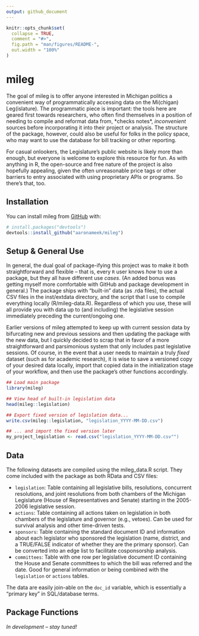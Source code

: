 ```yaml
---
output: github_document
---
```


<!-- README.md is generated from README.Rmd. Please edit that file -->

```r
knitr::opts_chunk$set(
  collapse = TRUE,
  comment = "#>",
  fig.path = "man/figures/README-",
  out.width = "100%"
)
```

# mileg

<!-- badges: start -->
<!-- badges: end -->

The goal of mileg is to offer anyone interested in Michigan politics a convenient way of programmatically accessing data on the Mi(chigan) Leg(islature). The programmatic piece is important: the tools here are geared first towards researchers, who often find themselves in a position of needing to compile and reformat data from, \*checks notes\*, *inconvenient* sources before incorporating it into their project or analysis. The structure of the package, however, could also be useful for folks in the policy space, who may want to use the database for bill tracking or other reporting.

For casual onlookers, the Legislature's public website is likely more than enough, but everyone is welcome to explore this resource for fun. As with anything in R, the open-source and free nature of the project is also hopefully appealing, given the often unreasonable price tags or other barriers to entry associated with using proprietary APIs or programs. So there's that, too.

## Installation

You can install mileg from [GitHub](https://github.com/) with:

```r
# install.packages("devtools")
devtools::install_github("aaronameek/mileg")
```

## Setup & General Use

In general, the dual goal of package-ifying this project was to make it both straightforward and flexible -- that is, every `R` user knows *how* to use a package, but they all have different use *cases*. (An added bonus was getting myself more comfortable with GitHub and package development in general.) The package ships with "built-in" data (as .rda files), the actual CSV files in the inst/extdata directory, and the script that I use to compile everything locally (R/mileg-data.R). Regardless of which you use, these will all provide you with data up to (and including) the legislative session immediately preceding the current/ongoing one.

Earlier versions of mileg attempted to keep up with current session data by bifurcating new and previous sessions and then updating the package with the new data, but I quickly decided to scrap that in favor of a more straightforward and parsimonious system that only includes past legislative sessions. Of course, in the event that a user needs to maintain a truly *fixed* dataset (such as for academic research), it is wise to save a versioned copy of your desired data locally, import that copied data in the initialization stage of your workflow, and then use the package's other functions accordingly.

```r
## Load main package
library(mileg)

## View head of built-in legislation data
head(mileg::legislation)

## Export fixed version of legislation data...
write.csv(mileg::legislation, "legislation_YYYY-MM-DD.csv")

## ... and import the fixed version later
my_project_legislation <- read.csv("legislation_YYYY-MM-DD.csv"")
```

## Data

The following datasets are compiled using the mileg_data.R script. They come included with the package as both RData and CSV files:

- `legislation`: Table containing all legislative bills, resolutions, concurrent resolutions, and joint resolutions from both chambers of the Michigan Legislature (House of Representatives and Senate) starting in the 2005-2006 legislative session.
- `actions`: Table containing all actions taken on legislation in both chambers of the legislature and governor (e.g., vetoes). Can be used for survival analysis and other time-driven tests.
- `sponsors`: Table containing the standard document ID and information about each legislator who sponsored the legislation (name, district, and a TRUE/FALSE indicator of whether they are the primary sponsor). Can be converted into an edge list to facilitate cosponsorship analysis.
- `committees`: Table with one row per legislative document ID containing the House and Senate committees to which the bill was referred and the date. Good for general information or being combined with the `legislation` or `actions` tables.

The data are easily join-able on the `doc_id` variable, which is essentially a "primary key" in SQL/database terms.

## Package Functions

*In development -- stay tuned!*
